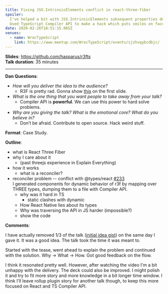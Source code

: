 ```yaml
---
title: Fixing JSX.IntrinsicElements conflict in react-three-fiber
spoiler:
  I've helped a bit with JSX.IntrinsicElements subsequent properties delaration error.
  Used TypeScript Compiler API to make a hack which puts smiles on faces.
date: 2020-02-26T18:51:15.065Z
venues:
  - name: WrocTypeScript
    link: https://www.meetup.com/WrocTypeScript/events/sjzhvqybcdbjc/
---
```


**Slides**: https://github.com/hasparus/r3fts \
**Talk duration**: 35 minutes

---

**Dan Questions**:

- _How will you deliver the idea to the audience?_
  - R3F is pretty rad. Gonna show [this](https://i2160.csb.app/) on the first slide.
- _What is the one thing that you want people to take away from your talk?_
  - Compiler API is **powerful**. We can use this power to hard solve problems.
- _Why are you giving the talk? What is the emotional core? What do you believe in?_
  - Don’t be afraid. Contribute to open source. Hack weird stuff.

**Format**: Case Study.

**Outline**:

- what is React Three Fiber
- why I care about it
  - (past threejs experience in Explain Everything)
- how it works
  - what is a reconciler?
- reconciler problem -- conflict with @types/react [#233](https://github.com/react-spring/react-three-fiber/pull/233) \
  I generated components for dynamic behavior of r3f by mapping over THREE types, dumping them to a file with Compiler API.
  - why was it hard in TS
    - static clashes with dynamic
  - How React Native lies about its types
  - Why was traversing the API in JS harder (impossible?)
  - show the code

**Comments**:

I have actually removed 1/3 of the talk ([initial idea gist](https://gist.github.com/hasparus/bcd582d93d5892f54a18607fe54afb4b/edit)) on the same day I gave it.
It was a good idea. The talk took the time it was meant to.

Started with the tease, went ahead to explain the problem and
continued with the solution. Why -> What -> How. Got good feedback
on the flow.

I think it resonated pretty well.
However, after watching the video I'm a bit unhappy with the delivery.
The deck could also be improved.
I might polish it and try to fit more story and more knowledge in a bit longer time window.
I think I'll leave rollup plugin story for another talk though, to keep this more focused on React and TS Compiler API.
